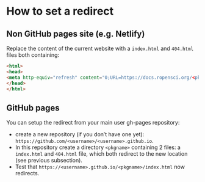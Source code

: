 # How to set a redirect {#redirect}

## Non GitHub pages site (e.g. Netlify)

Replace the content of the current website with a `index.html` and `404.html` files both containing:

```html
<html>
<head>
<meta http-equiv="refresh" content="0;URL=https://docs.ropensci.org/<pkgname>/">  
</head>
</html>
```
    
## GitHub pages

You can setup the redirect from your main user gh-pages repository:

 - create a new repository (if you don't have one yet): `https://github.com/<username>/<username>.github.io`.
 - In this repository create a directory `<pkgname>` containing 2 files: a `index.html` and `404.html` file, which both redirect to the new location (see previous subsection).
 - Test that `https://<username>.github.io/<pkgname>/index.html` now redirects.
